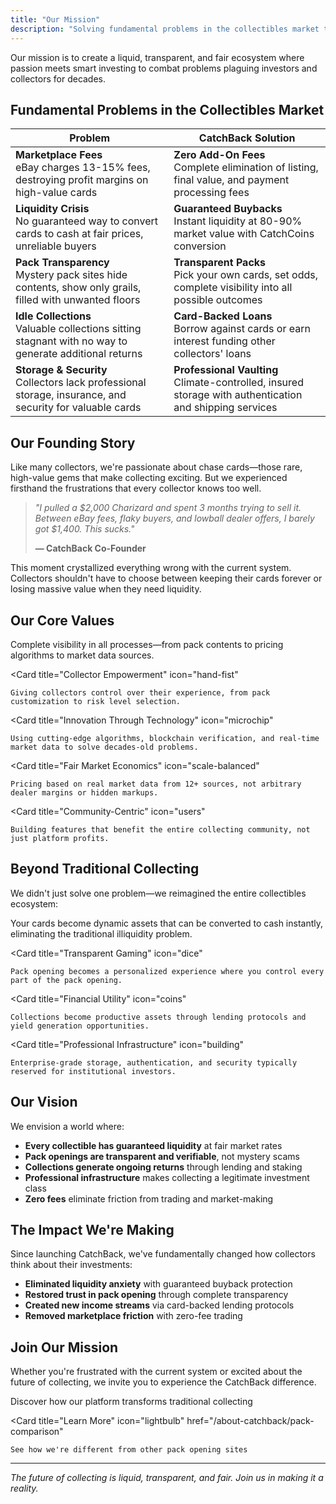 ```yaml
---
title: "Our Mission"
description: "Solving fundamental problems in the collectibles market through innovation and transparency"
---
```


Our mission is to create a liquid, transparent, and fair ecosystem where passion meets smart investing to combat problems plaguing investors and collectors
for decades.

## Fundamental Problems in the Collectibles Market

| **Problem** | **CatchBack Solution** |
|-------------|------------------------|
| **Marketplace Fees** <br/>eBay charges 13-15% fees, destroying profit margins on high-value cards | **Zero Add-On Fees** <br/>Complete elimination of listing, final value, and payment processing fees |
| **Liquidity Crisis** <br/>No guaranteed way to convert cards to cash at fair prices, unreliable buyers | **Guaranteed Buybacks** <br/>Instant liquidity at 80-90% market value with CatchCoins conversion |
| **Pack Transparency** <br/>Mystery pack sites hide contents, show only grails, filled with unwanted floors | **Transparent Packs** <br/>Pick your own cards, set odds, complete visibility into all possible outcomes |
| **Idle Collections** <br/>Valuable collections sitting stagnant with no way to generate additional returns | **Card-Backed Loans** <br/>Borrow against cards or earn interest funding other collectors' loans |
| **Storage & Security** <br/>Collectors lack professional storage, insurance, and security for valuable cards | **Professional Vaulting** <br/>Climate-controlled, insured storage with authentication and shipping services |

## Our Founding Story

Like many collectors, we're passionate about chase cards—those rare, high-value gems that make collecting exciting. But we experienced firsthand the frustrations that every collector knows too well.

> *"I pulled a \$2,000 Charizard and spent 3 months trying to sell it. Between eBay fees, flaky buyers, and lowball dealer offers, I barely got \$1,400. This sucks."*
> 
> **— CatchBack Co-Founder**

This moment crystallized everything wrong with the current system. Collectors shouldn't have to choose between keeping their cards forever or losing massive value when they need liquidity.

## Our Core Values

<CardGroup cols={2}>
  <Card
    title="Transparency First"
    icon="eye"
  >
    Complete visibility in all processes—from pack contents to pricing algorithms to market data sources.
  </Card>
  
  <Card
    title="Collector Empowerment"
    icon="hand-fist"
  >
    Giving collectors control over their experience, from pack customization to risk level selection.
  </Card>
  
  <Card
    title="Innovation Through Technology"
    icon="microchip"
  >
    Using cutting-edge algorithms, blockchain verification, and real-time market data to solve decades-old problems.
  </Card>
  
  <Card
    title="Fair Market Economics"
    icon="scale-balanced"
  >
    Pricing based on real market data from 12+ sources, not arbitrary dealer margins or hidden markups.
  </Card>
  
  <Card
    title="Community-Centric"
    icon="users"
  >
    Building features that benefit the entire collecting community, not just platform profits.
  </Card>
</CardGroup>

## Beyond Traditional Collecting

We didn't just solve one problem—we reimagined the entire collectibles ecosystem:

<CardGroup cols={2}>
  <Card
    title="Liquid Investments"
    icon="droplet"
  >
    Your cards become dynamic assets that can be converted to cash instantly, eliminating the traditional illiquidity problem.
  </Card>
  
  <Card
    title="Transparent Gaming"
    icon="dice"
  >
    Pack opening becomes a personalized experience where you control every part of the pack opening.
  </Card>
  
  <Card
    title="Financial Utility"
    icon="coins"
  >
    Collections become productive assets through lending protocols and yield generation opportunities.
  </Card>
  
  <Card
    title="Professional Infrastructure"
    icon="building"
  >
    Enterprise-grade storage, authentication, and security typically reserved for institutional investors.
  </Card>
</CardGroup>

## Our Vision

We envision a world where:

- **Every collectible has guaranteed liquidity** at fair market rates
- **Pack openings are transparent and verifiable**, not mystery scams  
- **Collections generate ongoing returns** through lending and staking
- **Professional infrastructure** makes collecting a legitimate investment class
- **Zero fees** eliminate friction from trading and market-making

## The Impact We're Making

Since launching CatchBack, we've fundamentally changed how collectors think about their investments:

- **Eliminated liquidity anxiety** with guaranteed buyback protection  
- **Restored trust in pack opening** through complete transparency  
- **Created new income streams** via card-backed lending protocols  
- **Removed marketplace friction** with zero-fee trading  

## Join Our Mission

Whether you're frustrated with the current system or excited about the future of collecting, we invite you to experience the CatchBack difference.

<CardGroup cols={2}>
  <Card
    title="Start Collecting"
    icon="rocket"
    href="/about-catchback/overview"
  >
    Discover how our platform transforms traditional collecting
  </Card>
  
  <Card
    title="Learn More"
    icon="lightbulb"
    href="/about-catchback/pack-comparison"
  >
    See how we're different from other pack opening sites
  </Card>
</CardGroup>

---

*The future of collecting is liquid, transparent, and fair. Join us in making it a reality.*